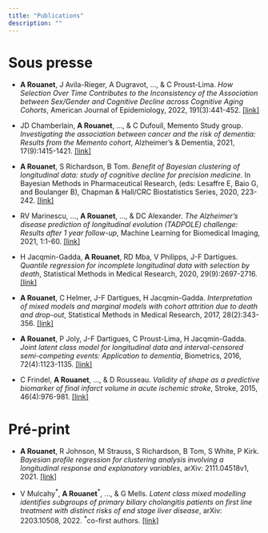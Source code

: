 ```yaml
---
title: "Publications"
description: ""
---
```


# Sous presse

- 	**A Rouanet**, J Avila-Rieger, A Dugravot, ..., & C Proust-Lima. *How Selection Over Time Contributes to the Inconsistency of the Association between Sex/Gender and Cognitive Decline across Cognitive Aging Cohorts*, American Journal of Epidemiology, 2022, 191(3):441-452. [[link]](https://pubmed.ncbi.nlm.nih.gov/34521111)

- JD Chamberlain, **A Rouanet**, ..., & C Dufouil, Memento Study group. *Investigating the association between cancer and the risk of dementia: Results from the Memento cohort*,  Alzheimer's & Dementia, 2021, 17(9):1415-1421. [[link]](https://alz-journals.onlinelibrary.wiley.com/doi/10.1002/alz.12308)

- 	**A Rouanet**, S Richardson, B Tom. *Benefit of Bayesian clustering of longitudinal data: study of cognitive decline for precision medicine*. In Bayesian Methods in Pharmaceutical Research, (eds: Lesaffre E, Baio G, and Boulanger B), Chapman & Hall/CRC Biostatistics Series, 2020, 223-242.
[[link]](https://www.taylorfrancis.com/chapters/edit/10.1201/9781315180212-11/benefit-bayesian-clustering-longitudinal-data-study-cognitive-decline-precision-medicine-ana%C3%AFs-rouanet-sylvia-richardson-brian-tom)


- RV Marinescu, ..., **A Rouanet**, ..., & DC Alexander. *The Alzheimer's disease prediction of longitudinal evolution (TADPOLE) challenge: Results after 1 year follow-up*,  Machine Learning for Biomedical Imaging, 2021, 1:1-60. [[link]](https://www.melba-journal.org/papers/2021:019.html)

- H Jacqmin-Gadda, **A Rouanet**, RD Mba, V Philipps, J-F Dartigues. *Quantile regression for incomplete longitudinal data with selection by death*, Statistical Methods in Medical Research, 2020, 29(9):2697-2716. [[link]](https://journals.sagepub.com/doi/abs/10.1177/0962280220909986)

- **A Rouanet**,  C Helmer, J-F Dartigues, H Jacqmin-Gadda. *Interpretation of mixed models and marginal models with cohort attrition due to death and drop-out*, Statistical Methods in Medical Research, 2017, 28(2):343-356. [[link]](https://journals.sagepub.com/doi/abs/10.1177/0962280217723675?journalCode=smma)


- **A Rouanet**, P Joly, J-F Dartigues, C Proust-Lima, H Jacqmin-Gadda. *Joint latent class model for longitudinal data and interval-censored semi-competing events: Application to dementia*, Biometrics, 2016, 72(4):1123-1135. [[link]](https://www.jstor.org/stable/44695330?seq=1)


- C Frindel, **A Rouanet**, ..., & D Rousseau. *Validity of shape as a predictive biomarker of final infarct volume in acute ischemic stroke*, Stroke, 2015, 46(4):976-981. [[link]](https://www.ahajournals.org/doi/10.1161/STROKEAHA.114.008046)



# Pré-print
- **A Rouanet**,  R Johnson, M Strauss, S Richardson, B Tom, S White, P Kirk. *Bayesian profile regression for clustering analysis involving a longitudinal response and explanatory variables*, arXiv: 2111.04518v1, 2021. [[link]](https://arxiv.org/abs/2111.04518v1)

- V Mulcahy$^*$, **A Rouanet**$^*$,  ...,  & G Mells. *Latent class mixed modelling identifies subgroups of primary biliary cholangitis patients on first line treatment with distinct risks of end stage liver disease*, arXiv: 2203.10508, 2022. $^*$co-first authors. [[link]](https://arxiv.org/abs/2203.10508)

